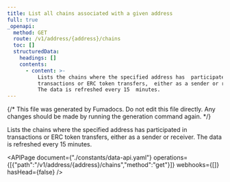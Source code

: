 ```yaml
---
title: List all chains associated with a given address
full: true
_openapi:
  method: GET
  route: /v1/address/{address}/chains
  toc: []
  structuredData:
    headings: []
    contents:
      - content: >-
          Lists the chains where the specified address has  participated in
          transactions or ERC token transfers,  either as a sender or receiver.
          The data is refreshed every 15  minutes.
---
```


{/* This file was generated by Fumadocs. Do not edit this file directly. Any changes should be made by running the generation command again. */}

Lists the chains where the specified address has  participated in transactions or ERC token transfers,  either as a sender or receiver. The data is refreshed every 15  minutes.

<APIPage document={"./constants/data-api.yaml"} operations={[{"path":"/v1/address/{address}/chains","method":"get"}]} webhooks={[]} hasHead={false} />